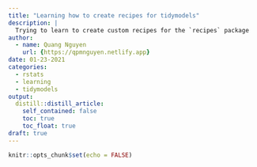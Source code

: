 ```yaml
---
title: "Learning how to create recipes for tidymodels"
description: |
  Trying to learn to create custom recipes for the `recipes` package
author:
  - name: Quang Nguyen
    url: {https://qpmnguyen.netlify.app}
date: 01-23-2021
categories:
  - rstats
  - learning
  - tidymodels
output:
  distill::distill_article:
    self_contained: false
    toc: true
    toc_float: true
draft: true
---
```



```r
knitr::opts_chunk$set(echo = FALSE)
```




